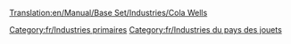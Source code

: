 [[Translation:en/Manual/Base Set/Industries/Cola Wells]]

{{fr/Industries|image=en/ColaWells.png
|nom=Source de coca-cola
|climats=[[fr/Manual/Climat#pays-des-jouets|Pays des jouets]]
|accepte=Rien
|produit=[[fr/Coca-cola|Coca-cola]]
|notes=Absent des autres [[fr/Manual/Climat|climats]].
}}

[[Category:fr/Industries primaires]]
[[Category:fr/Industries du pays des jouets]]